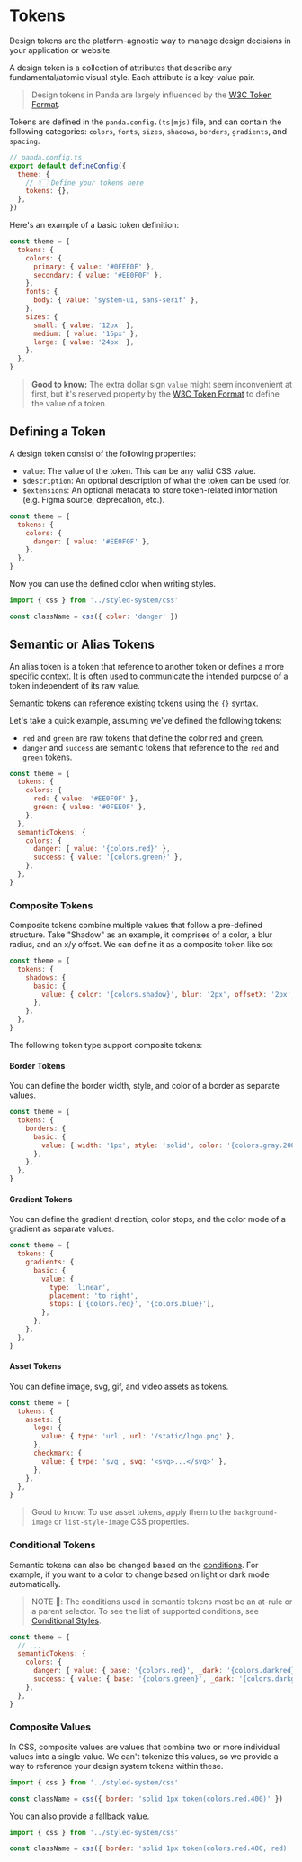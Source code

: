 # Tokens

Design tokens are the platform-agnostic way to manage design decisions in your application or website.

A design token is a collection of attributes that describe any fundamental/atomic visual style. Each attribute is a
key-value pair.

> Design tokens in Panda are largely influenced by the [W3C Token Format](https://tr.designtokens.org/format/).

Tokens are defined in the `panda.config.(ts|mjs)` file, and can contain the following categories: `colors`, `fonts`,
`sizes`, `shadows`, `borders`, `gradients`, and `spacing`.

```js
// panda.config.ts
export default defineConfig({
  theme: {
    // 👇🏻 Define your tokens here
    tokens: {},
  },
})
```

Here's an example of a basic token definition:

```js
const theme = {
  tokens: {
    colors: {
      primary: { value: '#0FEE0F' },
      secondary: { value: '#EE0F0F' },
    },
    fonts: {
      body: { value: 'system-ui, sans-serif' },
    },
    sizes: {
      small: { value: '12px' },
      medium: { value: '16px' },
      large: { value: '24px' },
    },
  },
}
```

> **Good to know:** The extra dollar sign `value` might seem inconvenient at first, but it's reserved property by the
> [W3C Token Format](https://tr.designtokens.org/format/#name-and-value) to define the value of a token.

## Defining a Token

A design token consist of the following properties:

- `value`: The value of the token. This can be any valid CSS value.
- `$description`: An optional description of what the token can be used for.
- `$extensions`: An optional metadata to store token-related information (e.g. Figma source, deprecation, etc.).

```js
const theme = {
  tokens: {
    colors: {
      danger: { value: '#EE0F0F' },
    },
  },
}
```

Now you can use the defined color when writing styles.

```js
import { css } from '../styled-system/css'

const className = css({ color: 'danger' })
```

## Semantic or Alias Tokens

An alias token is a token that reference to another token or defines a more specific context. It is often used to
communicate the intended purpose of a token independent of its raw value.

Semantic tokens can reference existing tokens using the `{}` syntax.

Let's take a quick example, assuming we've defined the following tokens:

- `red` and `green` are raw tokens that define the color red and green.
- `danger` and `success` are semantic tokens that reference to the `red` and `green` tokens.

```js
const theme = {
  tokens: {
    colors: {
      red: { value: '#EE0F0F' },
      green: { value: '#0FEE0F' },
    },
  },
  semanticTokens: {
    colors: {
      danger: { value: '{colors.red}' },
      success: { value: '{colors.green}' },
    },
  },
}
```

### Composite Tokens

Composite tokens combine multiple values that follow a pre-defined structure. Take "Shadow" as an example, it comprises
of a color, a blur radius, and an x/y offset. We can define it as a composite token like so:

```js
const theme = {
  tokens: {
    shadows: {
      basic: {
        value: { color: '{colors.shadow}', blur: '2px', offsetX: '2px', offsetY: '4px' },
      },
    },
  },
}
```

The following token type support composite tokens:

#### Border Tokens

You can define the border width, style, and color of a border as separate values.

```js
const theme = {
  tokens: {
    borders: {
      basic: {
        value: { width: '1px', style: 'solid', color: '{colors.gray.200}' },
      },
    },
  },
}
```

#### Gradient Tokens

You can define the gradient direction, color stops, and the color mode of a gradient as separate values.

```js
const theme = {
  tokens: {
    gradients: {
      basic: {
        value: {
          type: 'linear',
          placement: 'to right',
          stops: ['{colors.red}', '{colors.blue}'],
        },
      },
    },
  },
}
```

#### Asset Tokens

You can define image, svg, gif, and video assets as tokens.

```js
const theme = {
  tokens: {
    assets: {
      logo: {
        value: { type: 'url', url: '/static/logo.png' },
      },
      checkmark: {
        value: { type: 'svg', svg: '<svg>...</svg>' },
      },
    },
  },
}
```

> Good to know: To use asset tokens, apply them to the `background-image` or `list-style-image` CSS properties.

### Conditional Tokens

Semantic tokens can also be changed based on the [conditions](/docs/concepts/conditional-styles.mdx). For example, if
you want to a color to change based on light or dark mode automatically.

> NOTE 🚨: The conditions used in semantic tokens most be an at-rule or a parent selector. To see the list of supported
> conditions, see [Conditional Styles](/docs/concepts/conditional-styles.mdx).

```js
const theme = {
  // ...
  semanticTokens: {
    colors: {
      danger: { value: { base: '{colors.red}', _dark: '{colors.darkred}' } },
      success: { value: { base: '{colors.green}', _dark: '{colors.darkgreen}' } },
    },
  },
}
```

### Composite Values

In CSS, composite values are values that combine two or more individual values into a single value. We can't tokenize
this values, so we provide a way to reference your design system tokens within these.

```js
import { css } from '../styled-system/css'

const className = css({ border: 'solid 1px token(colors.red.400)' })
```

You can also provide a fallback value.

```js
import { css } from '../styled-system/css'

const className = css({ border: 'solid 1px token(colors.red.400, red)' })
```
